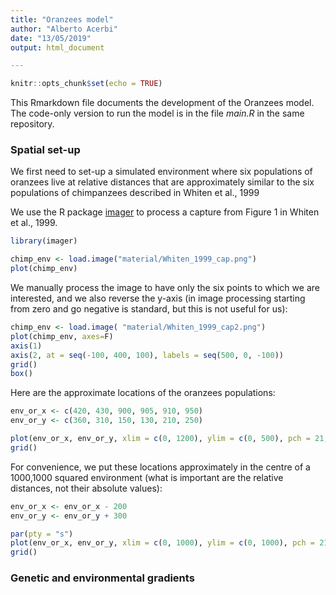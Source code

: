 ```yaml
---
title: "Oranzees model"
author: "Alberto Acerbi"
date: "13/05/2019"
output: html_document

---
```


```r
knitr::opts_chunk$set(echo = TRUE)
```


This Rmarkdown file documents the development of the Oranzees model. The code-only version to run the model is in the file *main.R* in the same repository.

### Spatial set-up

We first need to set-up a simulated environment where six populations of oranzees live at relative distances that are approximately similar to the six populations of chimpanzees described in Whiten et al., 1999 

We use the R package [imager](https://dahtah.github.io/imager/imager.html) to process a capture from Figure 1 in Whiten et al., 1999.

```r
library(imager)

chimp_env <- load.image("material/Whiten_1999_cap.png")
plot(chimp_env)
```

We manually process the image to have only the six points to which we are interested, and we also reverse the y-axis (in image processing starting from zero and go negative is standard, but this is not useful for us):

```r

chimp_env <- load.image( "material/Whiten_1999_cap2.png")
plot(chimp_env, axes=F)
axis(1)
axis(2, at = seq(-100, 400, 100), labels = seq(500, 0, -100))
grid()
box()

```

Here are the approximate locations of the oranzees populations:

```r

env_or_x <- c(420, 430, 900, 905, 910, 950)
env_or_y <- c(360, 310, 150, 130, 210, 250)

plot(env_or_x, env_or_y, xlim = c(0, 1200), ylim = c(0, 500), pch = 21, bg = "red")
grid()

```

For convenience, we put these locations approximately in the centre of a 1000,1000 squared environment (what is important are the relative distances, not their absolute values):

```r

env_or_x <- env_or_x - 200
env_or_y <- env_or_y + 300

par(pty = "s")
plot(env_or_x, env_or_y, xlim = c(0, 1000), ylim = c(0, 1000), pch = 21, bg = "red")
grid()

```

### Genetic and environmental gradients
